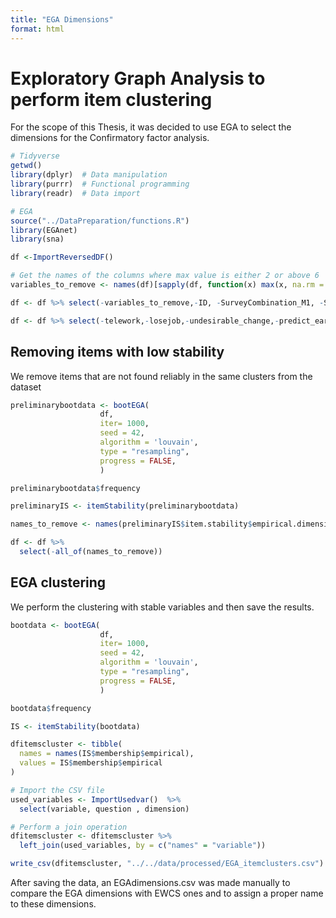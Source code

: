 ```yaml
---
title: "EGA Dimensions"
format: html
---
```


# **Exploratory Graph Analysis to perform item clustering**

For the scope of this Thesis, it was decided to use EGA to select the dimensions for the Confirmatory factor analysis.

```r
# Tidyverse
getwd()
library(dplyr)  # Data manipulation
library(purrr)  # Functional programming
library(readr)  # Data import

# EGA
source("../DataPreparation/functions.R")
library(EGAnet)
library(sna)
```

```r
df <-ImportReversedDF()

# Get the names of the columns where max value is either 2 or above 6
variables_to_remove <- names(df)[sapply(df, function(x) max(x, na.rm = TRUE) %in% 2 | max(x, na.rm = TRUE) > 6)]

df <- df %>% select(-variables_to_remove,-ID, -SurveyCombination_M1, -SurveyCombination_M2, -Country,-private_sector,-empl_contract,-eng_energy,-eng_enthusiastic,-eng_timeflies)

df <- df %>% select(-telework,-losejob,-undesirable_change,-predict_earnings)
```
## Removing items with low stability

We remove items that are not found reliably in the same clusters from the dataset

```r
preliminarybootdata <- bootEGA(
                    df,
                    iter= 1000, 
                    seed = 42,
                    algorithm = 'louvain',
                    type = "resampling",
                    progress = FALSE,
                    )
```
```r
preliminarybootdata$frequency
```


```r
preliminaryIS <- itemStability(preliminarybootdata)
```

```r
names_to_remove <- names(preliminaryIS$item.stability$empirical.dimensions)[preliminaryIS$item.stability$empirical.dimensions < 0.8]

df <- df %>%
  select(-all_of(names_to_remove))
```

## EGA clustering

We perform the clustering with stable variables and then save the results.

```r
bootdata <- bootEGA(
                    df,
                    iter= 1000, 
                    seed = 42,
                    algorithm = 'louvain',
                    type = "resampling",
                    progress = FALSE,
                    )
```
```r
bootdata$frequency
```


```r
IS <- itemStability(bootdata)
```

```r
dfitemscluster <- tibble(
  names = names(IS$membership$empirical),
  values = IS$membership$empirical
)

# Import the CSV file
used_variables <- ImportUsedvar()  %>%
  select(variable, question , dimension)

# Perform a join operation
dfitemscluster <- dfitemscluster %>%
  left_join(used_variables, by = c("names" = "variable"))
```

```r
write_csv(dfitemscluster, "../../data/processed/EGA_itemclusters.csv")
```

After saving the data, an EGAdimensions.csv was made manually to compare the EGA dimensions with EWCS ones and to assign a proper name to these dimensions.